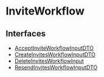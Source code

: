 
# InviteWorkflow

## Interfaces

- [AcceptInviteWorkflowInputDTO](../InviteWorkflow/interfaces/types.WorkflowTypes.InviteWorkflow.AcceptInviteWorkflowInputDTO/page.mdx)
- [CreateInvitesWorkflowInputDTO](../InviteWorkflow/interfaces/types.WorkflowTypes.InviteWorkflow.CreateInvitesWorkflowInputDTO/page.mdx)
- [DeleteInvitesWorkflowInput](../InviteWorkflow/interfaces/types.WorkflowTypes.InviteWorkflow.DeleteInvitesWorkflowInput/page.mdx)
- [ResendInvitesWorkflowInputDTO](../InviteWorkflow/interfaces/types.WorkflowTypes.InviteWorkflow.ResendInvitesWorkflowInputDTO/page.mdx)
